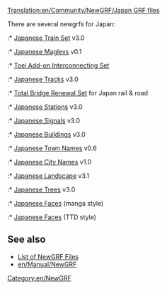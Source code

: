 [[Translation:en/Community/NewGRF/Japan GRF files]]


{{en/Expand|grfs set in Japan}}
{{en/Community/NewGRF/NewGRF Country|
Flag=en/Community/NewGRF/800px-Flag of Japan.png|
name=Japan|
website=www.as-st.com/ttd/japan/index.html|
setname=Japan Railways Trainset}}
There are several newgrfs for Japan:
:* [http://binaries.openttd.org/bananas/newgrf/Japanese_Train_Set-3.0.tar.gz Japanese Train Set] v3.0 
:* [http://binaries.openttd.org/bananas/newgrf/Japanese_Maglevs-0.1.tar.gz Japanese Maglevs] v0.1 
:* [http://www.tt-forums.net/viewtopic.php?t=58760 Toei Add-on Interconnecting Set]
:* [http://binaries.openttd.org/bananas/newgrf/Japanese_Tracks-3.0.tar.gz Japanese Tracks] v3.0
:* [http://binaries.openttd.org/bananas/newgrf/Total_Bridge_Renewal_Japan-0.2.tar.gz Total Bridge Renewal Set] for Japan rail & road
:* [http://binaries.openttd.org/bananas/newgrf/Japanese_Stations-3.0.tar.gz Japanese Stations] v3.0 
:* [http://binaries.openttd.org/bananas/newgrf/Japanese_Signals-3.0.tar.gz Japanese Signals] v3.0 
:* [http://binaries.openttd.org/bananas/newgrf/Japanese_Buildings-3.0.tar.gz Japanese Buildings] v3.0 
:* [http://binaries.openttd.org/bananas/newgrf/Japanese_Town_Names-0.6.tar.gz Japanese Town Names] v0.6 
:* [http://binaries.openttd.org/bananas/newgrf/Japanese_City_Names-1.tar.gz Japanese City Names] v1.0
:* [http://binaries.openttd.org/bananas/newgrf/JapanSet_Landscape-3.1.tar.gz Japanese Landscape] v3.1 
:* [http://binaries.openttd.org/bananas/newgrf/Japanese_Trees-3.0.tar.gz Japanese Trees] v3.0 
:* [http://as-st.com/ttd/japan/files/jpfacesw.zip Japanese Faces] (manga style)
:* [http://george.zernebok.net/download/YellFace.rar Japanese Faces] (TTD style)


== See also ==
* [[en/Community/NewGRF/Main Page|List of NewGRF Files]]
* [[en/Manual/NewGRF]]

[[Category:en/NewGRF]]